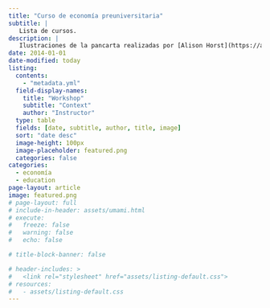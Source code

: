 ```yaml
---
title: "Curso de economía preuniversitaria"
subtitle: |
   Lista de cursos.
description: | 
   Ilustraciones de la pancarta realizadas por [Alison Horst](https://allisonhorst.com/data-science-art)<br>Texto alternativo: Texto de cabecera "R aprendices" sobre cinco simpáticos monstruos que sostienen carteles en los que se lee "creemos en ti".
date: 2014-01-01
date-modified: today
listing:
  contents:
    - "metadata.yml"
  field-display-names: 
    title: "Workshop"
    subtitle: "Context"
    author: "Instructor"
  type: table
  fields: [date, subtitle, author, title, image]
  sort: "date desc"
  image-height: 100px
  image-placeholder: featured.png
  categories: false
categories:
  - economía
  - education
page-layout: article
image: featured.png
# page-layout: full
# include-in-header: assets/umami.html
# execute: 
#   freeze: false
#   warning: false
#   echo: false

# title-block-banner: false

# header-includes: >
#   <link rel="stylesheet" href="assets/listing-default.css">
# resources:
#   - assets/listing-default.css
---
```


